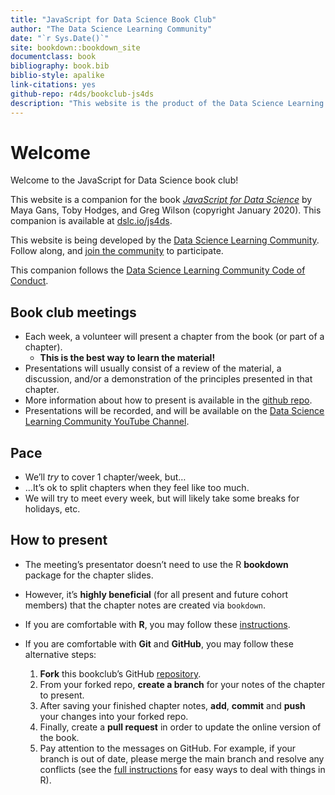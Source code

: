 ```yaml
--- 
title: "JavaScript for Data Science Book Club"
author: "The Data Science Learning Community"
date: "`r Sys.Date()`"
site: bookdown::bookdown_site
documentclass: book
bibliography: book.bib
biblio-style: apalike
link-citations: yes
github-repo: r4ds/bookclub-js4ds
description: "This website is the product of the Data Science Learning Community's JavaScript for Data Science Book Club."
---
```


# Welcome {-}

Welcome to the JavaScript for Data Science book club! 

This website is a companion for the book [_JavaScript for Data Science_](https://third-bit.com/js4ds/) by Maya Gans, Toby Hodges, and Greg Wilson (copyright January 2020).
This companion is available at [dslc.io/js4ds](https://dslc.io/js4ds).

This website is being developed by the [Data Science Learning Community](https://dslc.io). Follow along, and [join the community](https://dslc.io/join) to participate.

This companion follows the [Data Science Learning Community Code of Conduct](https://dslc.io/conduct).

## Book club meetings {-}

- Each week, a volunteer will present a chapter from the book (or part of a chapter).
  - **This is the best way to learn the material!**
- Presentations will usually consist of a review of the material, a discussion, and/or a demonstration of the principles presented in that chapter.
- More information about how to present is available in the [github repo](https://github.com/r4ds/bookclub-js4ds).
- Presentations will be recorded, and will be available on the [Data Science Learning Community YouTube Channel](https://dslc.io/youtube).

## Pace {-}

- We'll _try_ to cover 1 chapter/week, but...
- ...It's ok to split chapters when they feel like too much.
- We will try to meet every week, but will likely take some breaks for holidays, etc.

## How to present {-}

- The meeting's presentator doesn't need to use the
R **bookdown** package for the chapter slides.

- However, it's **highly beneficial** (for all present and future cohort members)
that the chapter notes are created via `bookdown`.

- If you are comfortable with **R**, you may follow
these [instructions](https://github.com/r4ds/bookclub-js4ds#how-to-present).

- If you are comfortable with **Git** and **GitHub**, you may
follow these alternative steps:
    1. **Fork** this bookclub's GitHub [repository](https://github.com/r4ds/bookclub-js4ds).
    1. From your forked repo, **create a branch** for your notes of the chapter to present.
    1. After saving your finished chapter notes, **add**, **commit** and **push**
    your changes into your forked repo.
    1. Finally, create a **pull request** in order to update the online version of the book.
    1. Pay attention to the messages on GitHub. For example, if your branch is out of date, please merge the main branch and resolve any conflicts (see the [full instructions](https://github.com/r4ds/bookclub-js4ds#how-to-present) for easy ways to deal with things in R).

